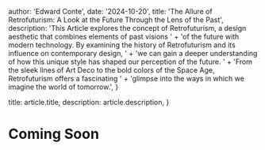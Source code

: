 
  author: 'Edward Conte',
  date: '2024-10-20',
  title: 'The Allure of Retrofuturism: A Look at the Future Through the Lens of the Past',
  description:
    'This Article explores the concept of Retrofuturism, a design aesthetic that combines elements of past visions ' +
      'of the future with modern technology. By examining the history of Retrofuturism and its influence on contemporary design, ' +
      'we can gain a deeper understanding of how this unique style has shaped our perception of the future. ' +
      'From the sleek lines of Art Deco to the bold colors of the Space Age, Retrofuturism offers a fascinating ' +
      'glimpse into the ways in which we imagine the world of tomorrow.',
}

  title: article.title,
  description: article.description,
}


<h1>Coming Soon</h1>
